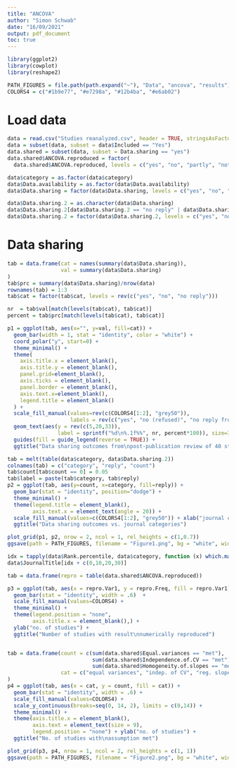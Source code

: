 ```yaml
---
title: "ANCOVA"
author: "Simon Schwab"
date: "16/09/2021"
output: pdf_document
toc: true
---
```


```r
library(ggplot2)
library(cowplot)
library(reshape2)

PATH_FIGURES = file.path(path.expand("~"), "Data", "ancova", "results")
COLORS4 = c("#1b9e77", "#e7298a", "#12b4ba", "#e6ab02")
```


# Load data
```r
data = read.csv("Studies reanalyzed.csv", header = TRUE, stringsAsFactors = FALSE)
data = subset(data, subset = data$Included == "Yes")
data.shared = subset(data, subset = Data.sharing == "yes")
data.shared$ANCOVA.reproduced = factor(
  data.shared$ANCOVA.reproduced, levels = c("yes", "no", "partly", "not ANCOVA"))

data$category = as.factor(data$category)
data$Data.availability = as.factor(data$Data.availability)
data$Data.sharing = factor(data$Data.sharing, levels = c("yes", "no", "no reply"))

data$Data.sharing.2 = as.character(data$Data.sharing)
data$Data.sharing.2[data$Data.sharing.2 == "no reply" | data$Data.sharing.2 == "no"] = "not shared/no reply"
data$Data.sharing.2 = factor(data$Data.sharing.2, levels = c("yes", "not shared/no reply"))
```

# Data sharing
```r
tab = data.frame(cat = names(summary(data$Data.sharing)),
                 val = summary(data$Data.sharing)
)
tab$prc = summary(data$Data.sharing)/nrow(data)
rownames(tab) = 1:3
tab$cat = factor(tab$cat, levels = rev(c("yes", "no", "no reply")))

nr  = tab$val[match(levels(tab$cat), tab$cat)]
percent = tab$prc[match(levels(tab$cat), tab$cat)]

p1 = ggplot(tab, aes(x="", y=val, fill=cat)) +
  geom_bar(width = 1, stat = "identity", color = "white") +
  coord_polar("y", start=0) +
  theme_minimal() +
  theme(
    axis.title.x = element_blank(),
    axis.title.y = element_blank(),
    panel.grid=element_blank(),
    axis.ticks = element_blank(),
    panel.border = element_blank(),
    axis.text.x=element_blank(),
    legend.title = element_blank()
  ) +
  scale_fill_manual(values=rev(c(COLORS4[1:2], "grey50")),
                    labels = rev(c("yes", "no (refused)", "no reply from authors\n(after three reminders)"))) +
  geom_text(aes(y = rev(c(5,20,33)), 
                label = sprintf("%d\n%.1f%%", nr, percent*100)), size=3.5, color = "white") +
  guides(fill = guide_legend(reverse = TRUE)) + 
  ggtitle("Data sharing outcomes from\npost-publication review of 40 studies")
```

```r
tab = melt(table(data$category, data$Data.sharing.2))
colnames(tab) = c("category", "reply", "count")
tab$count[tab$count == 0] = 0.05
tab$label = paste(tab$category, tab$reply)
p2 = ggplot(tab, aes(y=count, x=category, fill=reply)) +
  geom_bar(stat = "identity", position="dodge") +
  theme_minimal() +
  theme(legend.title = element_blank(),
        axis.text.x = element_text(angle = 20)) +
  scale_fill_manual(values=c(COLORS4[1:2], "grey50")) + xlab("journal category") +
  ggtitle("Data sharing outcomes vs. journal categories")

plot_grid(p1, p2, nrow = 2, ncol = 1, rel_heights = c(1,0.7))
ggsave(path = PATH_FIGURES, filename = "Figure1.png", bg = "white", width = 4, height = 5, dpi = 600)
```

```r
idx = tapply(data$Rank.percentile, data$category, function (x) which.max(x))
data$JournalTitle[idx + c(0,10,20,30)]
```

```r
tab = data.frame(repro = table(data.shared$ANCOVA.reproduced))

p3 = ggplot(tab, aes(x = repro.Var1, y = repro.Freq, fill = repro.Var1)) +
  geom_bar(stat = "identity", width = .6)  +
  scale_fill_manual(values=COLORS4) +
  theme_minimal() +
  theme(legend.position = "none",
        axis.title.x = element_blank(),) +
  ylab("no. of studies") +
  ggtitle("Number of studies with result\nnumerically reproduced")


tab = data.frame(count = c(sum(data.shared$Equal.variances == "met"),
                           sum(data.shared$Independence.of.CV == "met"),
                           sum(data.shared$Homogeneity.of.slopes == "met")),
                 cat = c("equal variances", "indep. of CV", "reg. slopes")
)
p4 = ggplot(tab, aes(x = cat, y = count, fill = cat)) +
  geom_bar(stat = "identity", width = .6) +
  scale_fill_manual(values=COLORS4) +
  scale_y_continuous(breaks=seq(0, 14, 2), limits = c(0,14)) +
  theme_minimal() +
  theme(axis.title.x = element_blank(),
        axis.text = element_text(size = 9),
        legend.position = "none") + ylab("no. of studies") +
  ggtitle("No. of studies with\nassumption met")

plot_grid(p3, p4, nrow = 1, ncol = 2, rel_heights = c(1, 1))
ggsave(path = PATH_FIGURES, filename = "Figure2.png", bg = "white", width = 5, height = 2.5, dpi = 600)
```

